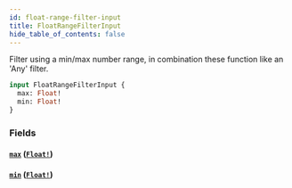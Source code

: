```yaml
---
id: float-range-filter-input
title: FloatRangeFilterInput
hide_table_of_contents: false
---
```



Filter using a min/max number range, in combination these function like an 'Any' filter.

```graphql
input FloatRangeFilterInput {
  max: Float!
  min: Float!
}
```


### Fields

#### [`max`](#) ([`Float!`](/supply/api/graphql-admin/reference/scalars/float))




#### [`min`](#) ([`Float!`](/supply/api/graphql-admin/reference/scalars/float))






